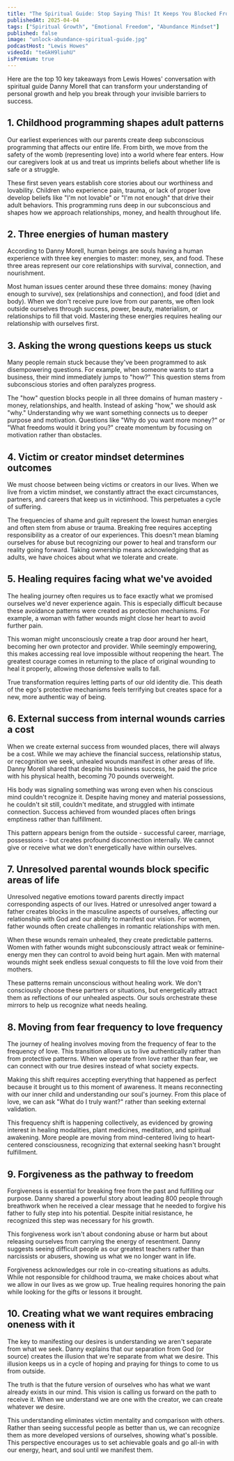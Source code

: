 ```yaml
---
title: "The Spiritual Guide: Stop Saying This! It Keeps You Blocked From Having What You Want!"
publishedAt: 2025-04-04
tags: ["Spiritual Growth", "Emotional Freedom", "Abundance Mindset"]
published: false
image: "unlock-abundance-spiritual-guide.jpg"
podcastHost: "Lewis Howes"
videoId: "teGkH9liuhU"
isPremium: true
---
```



<PodcastSummaryPageLayout frontmatter={frontmatter}>

Here are the top 10 key takeaways from Lewis Howes' conversation with spiritual guide Danny Morell that can transform your understanding of personal growth and help you break through your invisible barriers to success.

## 1. Childhood programming shapes adult patterns

Our earliest experiences with our parents create deep subconscious programming that affects our entire life. From birth, we move from the safety of the womb (representing love) into a world where fear enters. How our caregivers look at us and treat us imprints beliefs about whether life is safe or a struggle.

These first seven years establish core stories about our worthiness and lovability. Children who experience pain, trauma, or lack of proper love develop beliefs like "I'm not lovable" or "I'm not enough" that drive their adult behaviors. This programming runs deep in our subconscious and shapes how we approach relationships, money, and health throughout life.

## 2. Three energies of human mastery

According to Danny Morell, human beings are souls having a human experience with three key energies to master: money, sex, and food. These three areas represent our core relationships with survival, connection, and nourishment.

Most human issues center around these three domains: money (having enough to survive), sex (relationships and connection), and food (diet and body). When we don't receive pure love from our parents, we often look outside ourselves through success, power, beauty, materialism, or relationships to fill that void. Mastering these energies requires healing our relationship with ourselves first.

## 3. Asking the wrong questions keeps us stuck

Many people remain stuck because they've been programmed to ask disempowering questions. For example, when someone wants to start a business, their mind immediately jumps to "how?" This question stems from subconscious stories and often paralyzes progress.

The "how" question blocks people in all three domains of human mastery - money, relationships, and health. Instead of asking "how," we should ask "why." Understanding why we want something connects us to deeper purpose and motivation. Questions like "Why do you want more money?" or "What freedoms would it bring you?" create momentum by focusing on motivation rather than obstacles.

## 4. Victim or creator mindset determines outcomes

We must choose between being victims or creators in our lives. When we live from a victim mindset, we constantly attract the exact circumstances, partners, and careers that keep us in victimhood. This perpetuates a cycle of suffering.

The frequencies of shame and guilt represent the lowest human energies and often stem from abuse or trauma. Breaking free requires accepting responsibility as a creator of our experiences. This doesn't mean blaming ourselves for abuse but recognizing our power to heal and transform our reality going forward. Taking ownership means acknowledging that as adults, we have choices about what we tolerate and create.

## 5. Healing requires facing what we've avoided

The healing journey often requires us to face exactly what we promised ourselves we'd never experience again. This is especially difficult because these avoidance patterns were created as protection mechanisms. For example, a woman with father wounds might close her heart to avoid further pain.

This woman might unconsciously create a trap door around her heart, becoming her own protector and provider. While seemingly empowering, this makes accessing real love impossible without reopening the heart. The greatest courage comes in returning to the place of original wounding to heal it properly, allowing those defensive walls to fall.

True transformation requires letting parts of our old identity die. This death of the ego's protective mechanisms feels terrifying but creates space for a new, more authentic way of being.

## 6. External success from internal wounds carries a cost

When we create external success from wounded places, there will always be a cost. While we may achieve the financial success, relationship status, or recognition we seek, unhealed wounds manifest in other areas of life. Danny Morell shared that despite his business success, he paid the price with his physical health, becoming 70 pounds overweight.

His body was signaling something was wrong even when his conscious mind couldn't recognize it. Despite having money and material possessions, he couldn't sit still, couldn't meditate, and struggled with intimate connection. Success achieved from wounded places often brings emptiness rather than fulfillment.

This pattern appears benign from the outside - successful career, marriage, possessions - but creates profound disconnection internally. We cannot give or receive what we don't energetically have within ourselves.

## 7. Unresolved parental wounds block specific areas of life

Unresolved negative emotions toward parents directly impact corresponding aspects of our lives. Hatred or unresolved anger toward a father creates blocks in the masculine aspects of ourselves, affecting our relationship with God and our ability to manifest our vision. For women, father wounds often create challenges in romantic relationships with men.

When these wounds remain unhealed, they create predictable patterns. Women with father wounds might subconsciously attract weak or feminine-energy men they can control to avoid being hurt again. Men with maternal wounds might seek endless sexual conquests to fill the love void from their mothers.

These patterns remain unconscious without healing work. We don't consciously choose these partners or situations, but energetically attract them as reflections of our unhealed aspects. Our souls orchestrate these mirrors to help us recognize what needs healing.

## 8. Moving from fear frequency to love frequency

The journey of healing involves moving from the frequency of fear to the frequency of love. This transition allows us to live authentically rather than from protective patterns. When we operate from love rather than fear, we can connect with our true desires instead of what society expects.

Making this shift requires accepting everything that happened as perfect because it brought us to this moment of awareness. It means reconnecting with our inner child and understanding our soul's journey. From this place of love, we can ask "What do I truly want?" rather than seeking external validation.

This frequency shift is happening collectively, as evidenced by growing interest in healing modalities, plant medicines, meditation, and spiritual awakening. More people are moving from mind-centered living to heart-centered consciousness, recognizing that external seeking hasn't brought fulfillment.

## 9. Forgiveness as the pathway to freedom

Forgiveness is essential for breaking free from the past and fulfilling our purpose. Danny shared a powerful story about leading 800 people through breathwork when he received a clear message that he needed to forgive his father to fully step into his potential. Despite initial resistance, he recognized this step was necessary for his growth.

This forgiveness work isn't about condoning abuse or harm but about releasing ourselves from carrying the energy of resentment. Danny suggests seeing difficult people as our greatest teachers rather than narcissists or abusers, showing us what we no longer want in life.

Forgiveness acknowledges our role in co-creating situations as adults. While not responsible for childhood trauma, we make choices about what we allow in our lives as we grow up. True healing requires honoring the pain while looking for the gifts or lessons it brought.

## 10. Creating what we want requires embracing oneness with it

The key to manifesting our desires is understanding we aren't separate from what we seek. Danny explains that our separation from God (or source) creates the illusion that we're separate from what we desire. This illusion keeps us in a cycle of hoping and praying for things to come to us from outside.

The truth is that the future version of ourselves who has what we want already exists in our mind. This vision is calling us forward on the path to receive it. When we understand we are one with the creator, we can create whatever we desire.

This understanding eliminates victim mentality and comparison with others. Rather than seeing successful people as better than us, we can recognize them as more developed versions of ourselves, showing what's possible. This perspective encourages us to set achievable goals and go all-in with our energy, heart, and soul until we manifest them.

</PodcastSummaryPageLayout>
